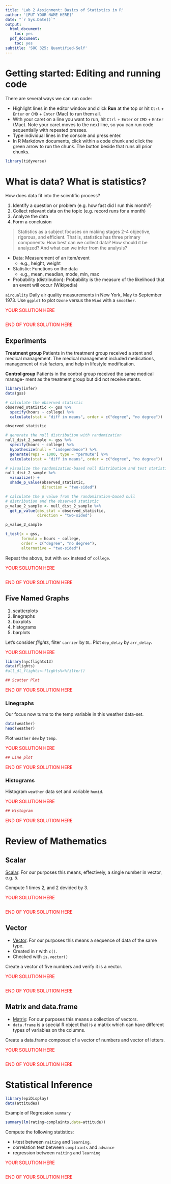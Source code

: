 ```yaml
---
title: 'Lab 2 Assignment: Basics of Statistics in R'
author: '[PUT YOUR NAME HERE]'
date: "`r Sys.Date()`"
output:
  html_document:
    toc: yes
  pdf_document:
    toc: yes
subtitle: 'SOC 325: Quantified-Self'
---
```


# Getting started: Editing and running code

There are several ways we can run code:

  - Highlight lines in the editor window and click **Run** at the top or hit `Ctrl` + `Enter` or `CMD` + `Enter` (Mac) to run them all.
  - With your caret on a line you want to run, hit `Ctrl` + `Enter` or `CMD` + `Enter` (Mac). Note your caret moves to the next line, so you can run code sequentially with repeated presses. 
  - Type individual lines in the console and press enter. 
  - In R Markdown documents, click within a code chunk and click the green arrow to run the chunk. The button beside that runs all prior chunks. 
  
```r
library(tidyverse)
```
  
# What is data? What is statistics?

How does data fit into the scientific process?

1. Identify a question or problem (e.g. how fast did I run this month?)
2. Collect relevant data on the topic (e.g. record runs for a month)
3. Analyze the data
4. Form a conclusion 

>Statistics as a subject focuses on making stages 2-4 objective, rigorous, and efficient. That is, statistics has three primary components: How best can we collect data? How should it be analyzed? And what can we infer from the analysis?

* Data: Measurement of an item/event
  - e.g., height, weight
* Statistic: Functions on the data
  - e.g., mean, meadian, mode, min, max
* Probability (distribution): Probability is the measure of the likelihood that an event will occur (Wikipedia)

`airquality` Daily air quality measurements in New York, May to September 1973. Use `ggplot` to plot `Ozone` versus the `Wind` with a `smoother`.

<span style="color: red;">YOUR SOLUTION HERE</span>

```r

```

<span style="color: red;">END OF YOUR SOLUTION HERE</span>

## Experiments

**Treatment group** Patients in the treatment group received a stent and medical management. The medical management included medications, management of risk factors, and help in lifestyle modification.

**Control group** Patients in the control group received the same medical manage- ment as the treatment group but did not receive stents.

```r
library(infer)
data(gss)

# calculate the observed statistic
observed_statistic <- gss %>%
  specify(hours ~ college) %>%
  calculate(stat = "diff in means", order = c("degree", "no degree"))

observed_statistic

# generate the null distribution with randomization
null_dist_2_sample <- gss %>%
  specify(hours ~ college) %>%
  hypothesize(null = "independence") %>%
  generate(reps = 1000, type = "permute") %>%
  calculate(stat = "diff in means", order = c("degree", "no degree"))

# visualize the randomization-based null distribution and test statistic!
null_dist_2_sample %>%
  visualize() + 
  shade_p_value(observed_statistic,
                direction = "two-sided")

# calculate the p value from the randomization-based null 
# distribution and the observed statistic
p_value_2_sample <- null_dist_2_sample %>%
  get_p_value(obs_stat = observed_statistic,
              direction = "two-sided")

p_value_2_sample

t_test(x = gss, 
       formula = hours ~ college, 
       order = c("degree", "no degree"),
       alternative = "two-sided")
```

Repeat the above, but with `sex` instead of `college`.

<span style="color: red;">YOUR SOLUTION HERE</span>

```r

```

<span style="color: red;">END OF YOUR SOLUTION HERE</span>


## Five Named Graphs

1. scatterplots
2. linegraphs
3. boxplots
4. histograms
5. barplots

Let's consider *flights*, filter `carrier` by `DL`. Plot `dep_delay` by `arr_delay`.

<span style="color: red;">YOUR SOLUTION HERE</span>

```r
library(nycflights13)
data(flights)
#all_dl_flights<-flights%>%filter()
```



```r

## Scatter Plot

```




<span style="color: red;">END OF YOUR SOLUTION HERE</span>

### Linegraphs

Our focus now turns to the temp variable in this weather data-set. 

```r
data(weather)
head(weather)
```

Plot `weather` `dew` by `temp`.

<span style="color: red;">YOUR SOLUTION HERE</span>

```r
## Line plot
```

<span style="color: red;">END OF YOUR SOLUTION HERE</span>


### Histograms

Histogram `weather` data set and variable `humid`.

<span style="color: red;">YOUR SOLUTION HERE</span>
```r
## Histogram
```
<span style="color: red;">END OF YOUR SOLUTION HERE</span>


  
# Review of Mathematics

## Scalar

[Scalar](https://en.wikipedia.org/wiki/Scalar_(mathematics)). For our purposes this means, effectively, a single number in vector, e.g. $5$.

Compute 1 times 2, and 2 devided by 3.

<span style="color: red;">YOUR SOLUTION HERE</span>
```r

```
<span style="color: red;">END OF YOUR SOLUTION HERE</span>


## Vector

* [Vector](https://en.wikipedia.org/wiki/Vector_(mathematics_and_physics)). For our purposes this means a sequence of data of the same type.
* Created in r with `c()`.
* Checked with `is.vector()`

Create a vector of five numbers and verify it is a vector.

<span style="color: red;">YOUR SOLUTION HERE</span>
```r

```
<span style="color: red;">END OF YOUR SOLUTION HERE</span>

## Matrix and data.frame

* [Matrix](https://en.wikipedia.org/wiki/Matrix_(mathematics)): For our purposes this means a collection of vectors.
* `data.frame` is a special R object that is a matrix which can have different types of variables on the columns. 


Create a data.frame composed of a vector of numbers and vector of letters.

<span style="color: red;">YOUR SOLUTION HERE</span>
```r

```
<span style="color: red;">END OF YOUR SOLUTION HERE</span>

# Statistical Inference

```r
library(epiDisplay)
data(attitudes)
```

Example of Regression `summary`
```r
summary(lm(rating~complaints,data=attitude))
```

Compute the following statistics:

* t-test between `raiting` and `learning`.
* correlation test between `complaints` and `advance`
* regression between `raiting` and `learning`

<span style="color: red;">YOUR SOLUTION HERE</span>
```r

```
<span style="color: red;">END OF YOUR SOLUTION HERE</span>

